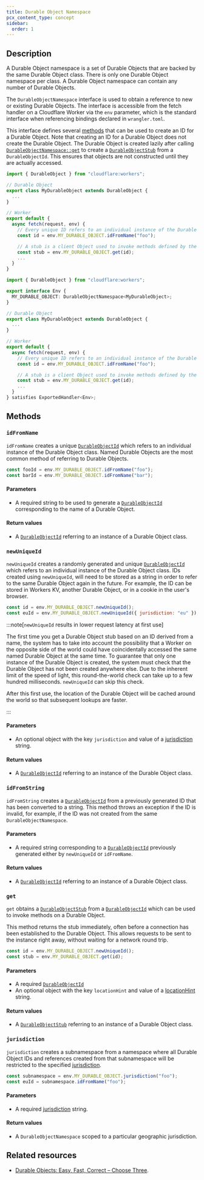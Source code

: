 ```yaml
---
title: Durable Object Namespace
pcx_content_type: concept
sidebar:
  order: 1
---
```



## Description

A Durable Object namespace is a set of Durable Objects that are backed by the same Durable Object class. There is only one Durable Object namespace per class. A Durable Object namespace can contain any number of Durable Objects.

The `DurableObjectNamespace` interface is used to obtain a reference to new or existing Durable Objects. The interface is accessible from the fetch handler on a Cloudflare Worker via the `env` parameter, which is the standard interface when referencing bindings declared in `wrangler.toml`.

This interface defines several [methods](/durable-objects/api/namespace/#methods) that can be used to create an ID for a Durable Object. Note that creating an ID for a Durable Object does not create the Durable Object. The Durable Object is created lazily after calling [`DurableObjectNamespace::get`](/durable-objects/api/namespace/#get) to create a [`DurableObjectStub`](/durable-objects/api/stub) from a `DurableObjectId`. This ensures that objects are not constructed until they are actually accessed.

<Tabs> <TabItem label="JavaScript" icon="seti:javascript">

```js
import { DurableObject } from "cloudflare:workers";

// Durable Object
export class MyDurableObject extends DurableObject {
  ...
}

// Worker
export default {
  async fetch(request, env) {
    // Every unique ID refers to an individual instance of the Durable Object class
    const id = env.MY_DURABLE_OBJECT.idFromName("foo");

    // A stub is a client Object used to invoke methods defined by the Durable Object
    const stub = env.MY_DURABLE_OBJECT.get(id);
    ...
  }
}
```

</TabItem> <TabItem label="TypeScript" icon="seti:typescript">

```ts
import { DurableObject } from "cloudflare:workers";

export interface Env {
  MY_DURABLE_OBJECT: DurableObjectNamespace<MyDurableObject>;
}

// Durable Object
export class MyDurableObject extends DurableObject {
  ...
}

// Worker
export default {
  async fetch(request, env) {
    // Every unique ID refers to an individual instance of the Durable Object class
    const id = env.MY_DURABLE_OBJECT.idFromName("foo");

    // A stub is a client Object used to invoke methods defined by the Durable Object
    const stub = env.MY_DURABLE_OBJECT.get(id);
    ...
  }
} satisfies ExportedHandler<Env>;
```

</TabItem> </Tabs>

## Methods

### `idFromName`

`idFromName` creates a unique [`DurableObjectId`](/durable-objects/api/id) which refers to an individual instance of the Durable Object class. Named Durable Objects are the most common method of referring to Durable Objects.

```js
const fooId = env.MY_DURABLE_OBJECT.idFromName("foo");
const barId = env.MY_DURABLE_OBJECT.idFromName("bar");
```

#### Parameters

- A required string to be used to generate a [`DurableObjectId`](/durable-objects/api/id) corresponding to the name of a Durable Object.

#### Return values

- A [`DurableObjectId`](/durable-objects/api/id) referring to an instance of a Durable Object class.

### `newUniqueId`

`newUniqueId` creates a randomly generated and unique [`DurableObjectId`](/durable-objects/api/id) which refers to an individual instance of the Durable Object class. IDs created using `newUniqueId`, will need to be stored as a string in order to refer to the same Durable Object again in the future. For example, the ID can be stored in Workers KV, another Durable Object, or in a cookie in the user's browser.

```js
const id = env.MY_DURABLE_OBJECT.newUniqueId();
const euId = env.MY_DURABLE_OBJECT.newUniqueId({ jurisdiction: "eu" });
```

:::note[`newUniqueId` results in lower request latency at first use]

The first time you get a Durable Object stub based on an ID derived from a name, the system has to take into account the possibility that a Worker on the opposite side of the world could have coincidentally accessed the same named Durable Object at the same time. To guarantee that only one instance of the Durable Object is created, the system must check that the Durable Object has not been created anywhere else. Due to the inherent limit of the speed of light, this round-the-world check can take up to a few hundred milliseconds. `newUniqueId` can skip this check.

After this first use, the location of the Durable Object will be cached around the world so that subsequent lookups are faster.

:::

#### Parameters

- An optional object with the key `jurisdiction` and value of a [jurisdiction](/durable-objects/reference/data-location/#restrict-durable-objects-to-a-jurisdiction) string.

#### Return values

- A [`DurableObjectId`](/durable-objects/api/id) referring to an instance of the Durable Object class.

### `idFromString`

`idFromString` creates a [`DurableObjectId`](/durable-objects/api/id) from a previously generated ID that has been converted to a string. This method throws an exception if the ID is invalid, for example, if the ID was not created from the same `DurableObjectNamespace`.

<Render file="example-id-from-string" />

#### Parameters

- A required string corresponding to a [`DurableObjectId`](/durable-objects/api/id) previously generated either by `newUniqueId` or `idFromName`.

#### Return values

- A [`DurableObjectId`](/durable-objects/api/id) referring to an instance of a Durable Object class.

### `get`

`get` obtains a [`DurableObjectStub`](/durable-objects/api/stub) from a [`DurableObjectId`](/durable-objects/api/id) which can be used to invoke methods on a Durable Object.

This method returns the stub immediately, often before a connection has been established to the Durable Object. This allows requests to be sent to the instance right away, without waiting for a network round trip.

```js
const id = env.MY_DURABLE_OBJECT.newUniqueId();
const stub = env.MY_DURABLE_OBJECT.get(id);
```

#### Parameters

- A required [`DurableObjectId`](/durable-objects/api/id)
- An optional object with the key `locationHint` and value of a [locationHint](/durable-objects/reference/data-location/#provide-a-location-hint) string.

#### Return values

- A [`DurableObjectStub`](/durable-objects/api/stub) referring to an instance of a Durable Object class.

### `jurisdiction`

`jurisdiction` creates a subnamespace from a namespace where all Durable Object IDs and references created from that subnamespace will be restricted to the specified [jurisdiction](/durable-objects/reference/data-location/#restrict-durable-objects-to-a-jurisdiction).

```js
const subnamespace = env.MY_DURABLE_OBJECT.jurisdiction("foo");
const euId = subnamespace.idFromName("foo");
```

#### Parameters

- A required [jurisdiction](/durable-objects/reference/data-location/#restrict-durable-objects-to-a-jurisdiction) string.

#### Return values

- A `DurableObjectNamespace` scoped to a particular geographic jurisdiction.

## Related resources

- [Durable Objects: Easy, Fast, Correct – Choose Three](https://blog.cloudflare.com/durable-objects-easy-fast-correct-choose-three/).
